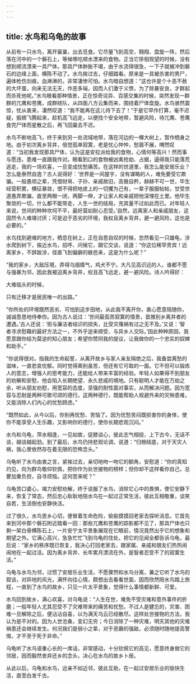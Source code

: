 ```yaml
---
---
---
```

title: 水鸟和乌龟的故事
---




从前有一只水鸟，离开窠巢，出去觅食。它尽量飞到高空，翱翔、盘旋一阵，然后落在河中的一个磐石上，等候啄吃顺水漂来的食物。正当它徘徊观望的时候，没有想到顺流漂来一具尸体。那具尸体肿胀不堪，由于水流得很急，一下子就被冲到磐石的边缘上面，横陈不动了。水鸟挨过去，仔细踏看。原来是一具被杀害的男尸，遍体枪伤剑痕，血淋淋的，非常凄惨可怕。水鸟暗自想道：“这也许是个十恶不赦的大坏蛋，向来无法无天，作恶多端，因而人们激于义愤，为了除暴安良，才群起而杀死他呢。”水鸟眼看那种情景，正在惊奇诧异、百感交集的时候，突然发现一群群的兀鹰和苍鹰，成群结队，从四面八方云集而来，围绕着尸体盘旋。水鸟骇然震惊，忧从衷来，凄然叹道：“我不能再在这儿待下去了！”于是它早作打算，毫不迟疑，振翅飞腾起来，趁机高飞远走，以便找个安全地带，暂避风险，待兀鹰、苍鹰食完尸体而星散之后，再飞回巢去不迟。

水鸟不断地高飞，终于来到另一处流域地带，落在河边的一棵大树上，暂作栖身之地。由于初次离乡背井，倍觉孤单寂寞，老是忧心忡忡，愁眉不展，喟然叹道：“当初我发现那具尸体，认为这是安拉派给我的食物，心情何等高兴！然而事与愿违，患难一直跟我作对。眼看到口的食物被凶禽抢劫、占据，逼得我只能落荒逃走，我的一场欢喜，一旦变成忧愁痛苦。在这样的世道里，我怎么能安居乐业？怎么能泰然自逸？古人说得好：‘世界是一间屋宇，没有谋略的人，难免要受它欺骗。一般愚顽之辈，凭借财帛、子孙、亲戚故旧，高傲自矜，赫赫不可一世，毕生经营积累，横征暴敛，恨不得把地皮上的一切攫为己有，一辈子服服帖帖，甘受世道愚弄欺骗，直至两眼一闭，两脚一伸，才让家人和亲戚把他深埋在土里。他毕生聚敛的一切，什么都不能带走，人生一世的结局，充其量不过如此而已。对年轻人来说，世间的种种坎坷不平，最好莫如耐心忍受。’自然，远离家人和亲戚朋友，这固然令人难堪讨厌；可是迫于恶劣的环境，我权且离乡背井，避一避风险，这也是必要的。”

水鸟找到避难的地方，栖息在树上，正在自思自叹的时候，忽然看见一只雄龟，涉水爬到树下，挨近水鸟，招呼、问候它，跟它交谈，说道：“你这位稀罕贵宾！远离家乡，不辞跋涉，径直飞到偏僻的敝邑来，这是为什么呢？”

“我的家乡，大敌压境，弄得乌烟瘴气，鸡犬不宁。大凡见高识远的人，谁都不愿与强暴为邻，因此我被迫离乡背井，权且高飞远走，避一避风险。诗人吟得好：

大难临头的时候，

只有迁移才是居民唯一的出路。”

“你所处的环境既然恶劣、可怕到这步田地，从此我不离开你，衷心愿意陪随你，诚诚恳恳地侍奉你。因为古人说过：‘世间最孤苦寂寞的情景，首推别乡离井者的遭遇。’古人还说：‘拒与廉洁者结识的损失，比受灾罹祸有过之无不及。’又说：‘智者寻求慰藉的最好方法之一，不外乎逆来顺受、与异乡人交际。’因此种种原因，我愿意跟你结为莫逆的知心朋友；希望你赞同我的提议，让我做你的一个忠实的奴婢和助手。”

“你说得很对。指我的生命起誓，从离开故乡与家人亲友隔绝之后，我备尝离愁的滋味，一直悲哀忧郁。同时觉得离别虽苦，但还有它可取的一面。它不但可以锻炼人的意志，增强人的思考能力，还能给人带来丰富的经验。年轻人如果得不到朋友的劝解和安慰，他会陷入长期绝望、永久悲戚的境地。只有聪明人才能在万劫之余，听从朋友劝慰，用宽容的态度，坚强的耐性面对事实，从而解决问题。因为宽容与忍耐是两种可歌可颂的德行。这两种德行，既能帮助人规避外来的灾殃患难，又能消除人们内心的忧愁顾虑。”

“既然如此，从今以后，你别再忧愁、苦恼了。因为忧愁苦闷既损害你的身体，使你不能享受人生乐趣，又影响你的德行，使你长期悲观沉闷。”

水鸟和乌龟，萍水相逢，一见如故，促膝谈心，彼此志气相投，上下古今，无话不谈，越谈越起劲。到了最后，水鸟仍持悲观论调，说道：“归根结底，对于天灾人祸，我心里依然存在着无限的恐怖念头。”

乌龟听了水鸟由衷之言，紧挨过去，亲切地吻一吻它的额角，安慰道：“你的真知灼见，向为群鸟敬仰钦佩，把你作为处世接物的榜样；但你却不这样看你自己，总要加重负担，自寻烦恼。这何苦来呢？”

乌龟苦口婆心，竭力安慰劝解，终于说服了水鸟，消除它心中的畏惧，使它安静下来，恢复了常态，然后忠心耿耿地陪水鸟在一起过正常生活，彼此互相敬重，谈笑自若，生活倒也安静快活。

过了很久，水鸟思乡心切，便冒着生命危险，偷偷摸摸回老家去探听消息。它首先来到河中那个磐石附近踏看一回：那些兀鹰和苍鹰的踪影都不见了，那具尸体也只剩一架白骨横陈石上，一片安宁太平景象展现在它眼前，情况竟然出乎它的想象和期望之外。它满心高兴，急急忙忙飞到乌龟的住处，把它的见闻全都告诉乌龟，最后说：“家乡的秩序既已恢复，我决心打回老家去，跟家属、亲戚和朋友们热热闹闹地在一起过活。因为离乡背井、长年累月漂流在外，是智者忍受不了的寂寞生活。”

乌龟与水鸟为邻，过惯了安居乐业生活，不愿骤然和水鸟分离，兼之它听了水鸟的叙谈，对异地的风光，满怀向往心情，颇想出去看看世面，因而欣然陪水鸟踏上旅程，一直到了水鸟的故乡，只见一片太平景象，觉得什么事情都新鲜、可爱。

水鸟回到故乡，满心欢喜，对乌龟说：“人生在世，难免不受灾难和意外事件的折磨；一般年轻人尤其忍受不了灾难带来的痛苦和忧愁。不过人是健忘的，灾害、困难一旦解除之后，便沾沾自喜，以为满天乌云已经散尽。这样处世接物的方法，我认为是不对的。因为人世沧桑，变幻无穷；今日消除了一种灾难，明天其他的灾难祸患还会继续发生。何况我们是弱小之辈，对于恶霸的强敌，必须随时随地提高警惕，才不至于死于非命。”

乌龟听了水鸟语重心长的一席话，非常感动，十分钦佩它的高见，愿意终身做它的邻居，因而毅然舍弃还乡的念头，决心在水鸟的故乡卜居。

从此以后，乌龟和水鸟，远亲不如近邻，彼此互助，在一起过安居乐业的愉快生活，直至白发千古。